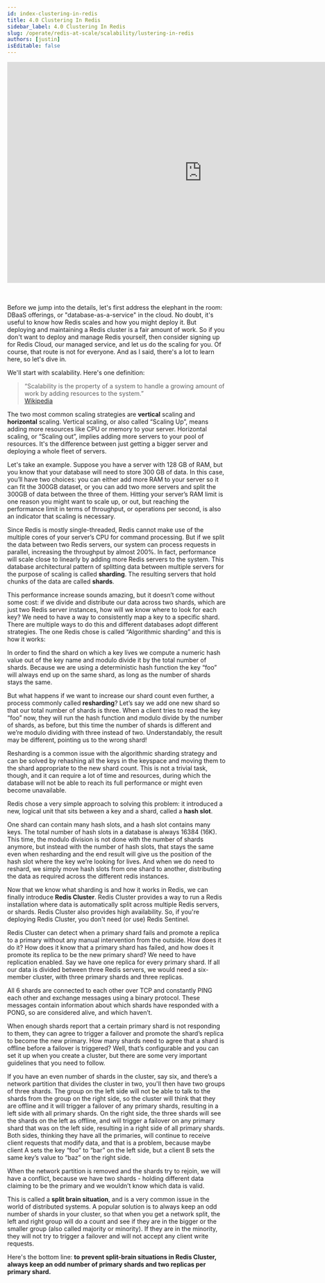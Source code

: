 ```yaml
---
id: index-clustering-in-redis
title: 4.0 Clustering In Redis
sidebar_label: 4.0 Clustering In Redis
slug: /operate/redis-at-scale/scalability/lustering-in-redis
authors: [justin]
isEditable: false
---
```



<div align="center">
<iframe width="896" height="509" src="https://www.youtube.com/embed/jJMJc9QZaoA" title="YouTube video player" frameborder="0" allow="accelerometer; autoplay; clipboard-write; encrypted-media; gyroscope; picture-in-picture" allowfullscreen></iframe>
</div>
<br />
<br />
<p>Before we jump into the details, let's first address the elephant in the room: DBaaS offerings, or "database-as-a-service" in the cloud. No doubt, it's useful to know how Redis scales and how you might deploy it. But deploying and maintaining a Redis cluster is a fair amount of work. So if you don't want to deploy and manage Redis yourself, then consider signing up for Redis Cloud, our managed service, and let us do the scaling for you. Of course, that route is not for everyone. And as I said, there's a lot to learn here, so let's dive in.</p>

We'll start with scalability. Here's one definition:
> “Scalability is the property of a system to handle a growing amount of work by adding resources to the system.”  
 [Wikipedia](https://en.wikipedia.org/wiki/Scalability)

The two most common scaling strategies are <strong>vertical</strong> scaling and <strong>horizontal</strong> scaling. Vertical scaling, or also called “Scaling Up”, means adding more resources like CPU or memory to your server. Horizontal scaling, or “Scaling out”, implies adding more servers to your pool of resources. It's the difference between just getting a bigger server and deploying a whole fleet of servers. 

Let's take an example. Suppose you have a server with 128 GB of RAM, but you know that your database will need to store 300 GB of data. In this case, you’ll have two choices: you can either add more RAM to your server so it can fit the 300GB dataset, or you can add two more servers and split the 300GB of data between the three of them. Hitting your server’s RAM limit is one reason you might want to scale up, or out, but reaching the performance limit in terms of throughput, or operations per second, is also an indicator that scaling is necessary.

Since Redis is mostly single-threaded, Redis cannot make use of the multiple cores of your server’s CPU for command processing. But if we split the data between two Redis servers, our system can process requests in parallel, increasing the throughput by almost 200%. In fact, performance will scale close to linearly by adding more Redis servers to the system. This database architectural pattern of splitting data between multiple servers for the purpose of scaling is called <strong>sharding</strong>. The resulting servers that hold chunks of the data are called <strong>shards</strong>.

This performance increase sounds amazing, but it doesn’t come without some cost: if we divide and distribute our data across two shards, which are just two Redis server instances, how will we know where to look for each key? We need to have a way to consistently map a key to a specific shard. There are multiple ways to do this and different databases adopt different strategies. The one Redis chose is called “Algorithmic sharding” and this is how it works:

In order to find the shard on which a key lives we compute a numeric hash value out of the key name and modulo divide it by the total number of shards. Because we are using a deterministic hash function the key “foo” will always end up on the same shard, as long as the number of shards stays the same.

But what happens if we want to increase our shard count even further, a process commonly called <strong>resharding</strong>?  Let’s say we add one new shard so that our total number of shards is three. When a client tries to read the key “foo” now, they will run the hash function and modulo divide by the number of shards, as before, but this time the number of shards is different and we’re modulo dividing with three instead of two. Understandably, the result may be different, pointing us to the wrong shard! 

Resharding is a common issue with the algorithmic sharding strategy and can be solved by rehashing all the keys in the keyspace and moving them to the shard appropriate to the new shard count. This is not a trivial task, though, and it can require a lot of time and resources, during which the database will not be able to reach its full performance or might even become unavailable. 

Redis chose a very simple approach to solving this problem: it introduced a new, logical unit that sits between a key and a shard, called a <strong>hash slot</strong>. 

One shard can contain many hash slots, and a hash slot contains many keys. The total number of hash slots in a database is always 16384 (16K). This time, the modulo division is not done with the number of shards anymore, but instead with the number of hash slots, that stays the same even when resharding and the end result will give us the position of the hash slot where the key we’re looking for lives. And when we do need to reshard, we simply move hash slots from one shard to another, distributing the data as required across the different redis instances.

Now that we know what sharding is and how it works in Redis, we can finally introduce <strong>Redis Cluster</strong>. Redis Cluster provides a way to run a Redis installation where data is automatically split across multiple Redis servers, or shards. Redis Cluster also provides high availability. So, if you're deploying Redis Cluster, you don't need (or use) Redis Sentinel.

Redis Cluster can detect when a primary shard fails and promote a replica to a primary without any manual intervention from the outside. How does it do it? How does it know that a primary shard has failed, and how does it promote its replica to be the new primary shard?  We need to have replication enabled. Say we have one replica for every primary shard. If all our data is divided between three Redis servers, we would need a six-member cluster, with three primary shards and three replicas.

All 6 shards are connected to each other over TCP and constantly PING each other and exchange messages using a binary protocol. These messages contain information about which shards have responded with a PONG, so are considered alive, and which haven’t. 

When enough shards report that a certain primary shard is not responding to them, they can agree to trigger a failover and promote the shard’s replica to become the new primary. How many shards need to agree that a shard is offline before a failover is triggered?  Well, that’s configurable and you can set it up when you create a cluster, but there are some very important guidelines that you need to follow. 

If you have an even number of shards in the cluster, say six, and there’s a network partition that divides the cluster in two, you'll then have two groups of three shards. The group on the left side will not be able to talk to the shards from the group on the right side, so the cluster will think that they are offline and it will trigger a failover of any primary shards, resulting in a left side with all primary shards. On the right side, the three shards will see the shards on the left as offline, and will trigger a failover on any primary shard that was on the left side, resulting in a right side of all primary shards. Both sides, thinking they have all the primaries, will continue to receive client requests that modify data, and that is a problem, because maybe client A sets the key “foo” to “bar” on the left side, but a client B sets the same key’s value to “baz” on the right side. 

When the network partition is removed and the shards try to rejoin, we will have a conflict, because we have two shards - holding different data claiming to be the primary and we wouldn’t know which data is valid.

This is called a <strong>split brain situation</strong>, and is a very common issue in the world of distributed systems. A popular solution is to always keep an odd number of shards in your cluster, so that when you get a network split, the left and right group will do a count and see if they are in the bigger or the smaller group (also called majority or minority). If they are in the minority, they will not try to trigger a failover and will not accept any client write requests.

Here's the bottom line: <b>to prevent split-brain situations in Redis Cluster, always keep an odd number of primary shards and two replicas per primary shard.</b>



